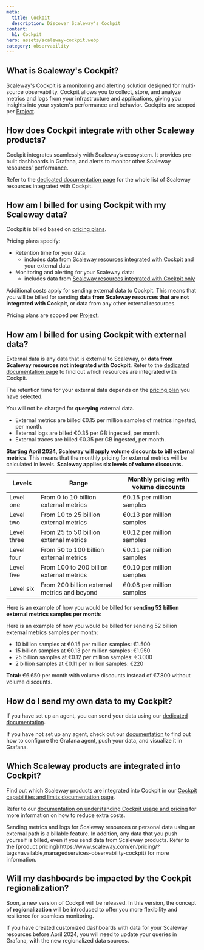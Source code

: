 ```yaml
---
meta:
  title: Cockpit
  description: Discover Scaleway's Cockpit
content:
  h1: Cockpit
hero: assets/scaleway-cockpit.webp
category: observability
---
```


## What is Scaleway's Cockpit?

Scaleway's Cockpit is a monitoring and alerting solution designed for multi-source observability. Cockpit allows you to collect, store, and analyze metrics and logs from your infrastructure and applications, giving you insights into your system's performance and behavior.
Cockpits are scoped per [Project](/identity-and-access-management/organizations-and-projects/concepts/#project).

## How does Cockpit integrate with other Scaleway products?

Cockpit integrates seamlessly with Scaleway’s ecosystem. It provides pre-built dashboards in Grafana, and alerts to monitor other Scaleway resources' performance.

Refer to the [dedicated documentation page](/observability/cockpit/reference-content/cockpit-limitations/#product-integration-into-cockpit) for the whole list of Scaleway resources integrated with Cockpit.

## How am I billed for using Cockpit with my Scaleway data?

Cockpit is billed based on [pricing plans](https://console.scaleway.com/cockpit/plans).

Pricing plans specify:

- Retention time for your data:
    * includes data from [Scaleway resources integrated with Cockpit](/observability/cockpit/reference-content/cockpit-limitations/#product-integration-into-cockpit) and your external data
- Monitoring and alerting for your Scaleway data:
    * includes data from [Scaleway resources integrated with Cockpit only](/observability/cockpit/reference-content/cockpit-limitations/#product-integration-into-cockpit)

Additional costs apply for sending external data to Cockpit. This means that you will be billed for sending **data from Scaleway resources that are not integrated with Cockpit**, or data from any other external resources.

Pricing plans are scoped per [Project](/identity-and-access-management/organizations-and-projects/concepts/#project).

## How am I billed for using Cockpit with external data?

External data is any data that is external to Scaleway, or **data from Scaleway resources not integrated with Cockpit**. Refer to the [dedicated documentation page](/observability/cockpit/reference-content/cockpit-limitations/#product-integration-into-cockpit) to find out which resources are integrated with Cockpit.

The retention time for your external data depends on the [pricing plan](https://console.scaleway.com/cockpit/plans) you have selected.

You will not be charged for **querying** external data.

- External metrics are billed €0.15 per million samples of metrics ingested, per month.
- External logs are billed €0.35 per GB ingested, per month.
- External traces are billed €0.35 per GB ingested, per month.

**Starting April 2024, Scaleway will apply volume discounts to bill external metrics**. This means that the monthly pricing for external metrics will be calculated in levels. **Scaleway applies six levels of volume discounts.**

| Levels       | Range                                    | Monthly pricing with volume discounts    |
|--------------|------------------------------------------|------------------------------------------|
| Level one    | From 0 to 10 billion external metrics    | €0.15 per million samples                |
| Level two    | From 10 to 25 billion external metrics   | €0.13 per million samples                |
| Level three  | From 25 to 50 billion external metrics   | €0.12 per million samples                |
| Level four   | From 50 to 100 billion external metrics  | €0.11 per million samples                |
| Level five   | From 100 to 200 billion external metrics | €0.10 per million samples                |
| Level six    | From 200 billion external metrics and beyond              | €0.08 per million samples                |


Here is an example of how you would be billed for **sending 52 billion external metrics samples per month**:

Here is an example of how you would be billed for sending 52 billion external metrics samples per month:
- 10 billion samples at €0.15 per million samples: €1.500
- 15 billion samples at €0.13 per million samples: €1.950
- 25 billion samples at €0.12 per million samples: €3.000
- 2 billion samples at €0.11 per million samples: €220

**Total:** €6.650 per month with volume discounts instead of €7.800 without volume discounts.


## How do I send my own data to my Cockpit?

If you have set up an agent, you can send your data using our [dedicated documentation](/observability/cockpit/how-to/send-metrics-logs-to-cockpit/).


If you have not set up any agent, check out our [documentation](/observability/cockpit/api-cli/configuring-grafana-agent/) to find out how to
configure the Grafana agent, push your data, and visualize it in Grafana.

## Which Scaleway products are integrated into Cockpit?

Find out which Scaleway products are integrated into Cockpit in our [Cockpit capabilities and limits documentation page](/observability/cockpit/reference-content/cockpit-limitations/#product-integration-into-cockpit).

Refer to our [documentation on understanding Cockpit usage and pricing](/observability/cockpit/reference-content/understanding-cockpit-usage/) for more information on how to reduce extra costs.

<Message type="important">
 Sending metrics and logs for Scaleway resources or personal data using an external path is a billable feature. In addition, any data that you push yourself is billed, even if you send data from Scaleway products. Refer to the [product pricing](https://www.scaleway.com/en/pricing/?tags=available,managedservices-observability-cockpit) for more information.
</Message>

## Will my dashboards be impacted by the Cockpit regionalization?

Soon, a new version of Cockpit will be released. In this version, the concept of **regionalization** will be introduced to offer you more flexibility and resilience for seamless monitoring.

If you have created customized dashboards with data for your Scaleway resources before April 2024, you will need to update your queries in Grafana, with the new regionalized data sources.
